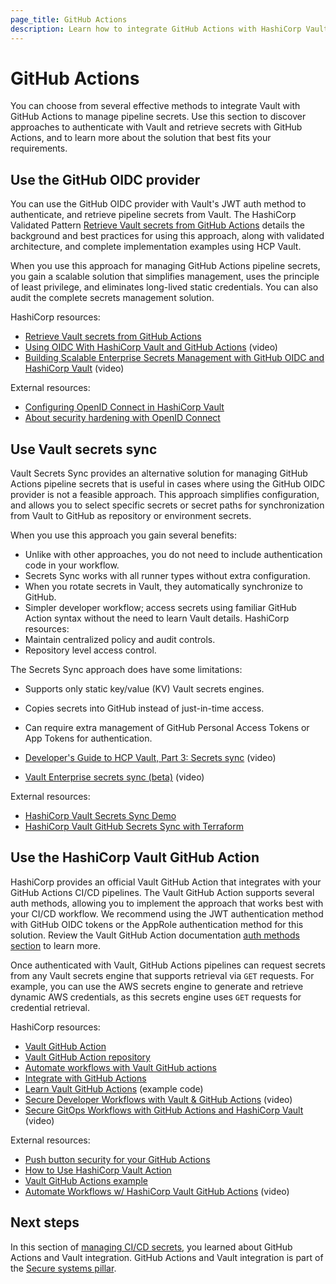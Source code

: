 ```yaml
---
page_title: GitHub Actions
description: Learn how to integrate GitHub Actions with HashiCorp Vault for secure secrets management.
---
```


# GitHub Actions

You can choose from several effective methods to integrate Vault with GitHub Actions to manage pipeline secrets. Use this section to discover approaches to authenticate with Vault and retrieve secrets with GitHub Actions, and to learn more about the solution that best fits your requirements.

## Use the GitHub OIDC provider

You can use the GitHub OIDC provider with Vault's JWT auth method to authenticate, and retrieve pipeline secrets from Vault. The HashiCorp Validated Pattern [Retrieve Vault secrets from GitHub Actions](/validated-patterns/vault/retrieve-vault-secrets-from-github-actions#validated-architecture) details the background and best practices for using this approach, along with validated architecture, and complete implementation examples using HCP Vault.

When you use this approach for managing GitHub Actions pipeline secrets, you gain a scalable solution that simplifies management, uses the principle of least privilege, and eliminates long-lived static credentials. You can also audit the complete secrets management solution.

HashiCorp resources:

- [Retrieve Vault secrets from GitHub Actions](/validated-patterns/vault/retrieve-vault-secrets-from-github-actions#validated-architecture)
- [Using OIDC With HashiCorp Vault and GitHub Actions](https://www.youtube.com/watch?v=lsWOx9bzAwY) (video)
- [Building Scalable Enterprise Secrets Management with GitHub OIDC and HashiCorp Vault](https://www.youtube.com/watch?v=ntZwaRzhVSA) (video)

External resources:

- [Configuring OpenID Connect in HashiCorp Vault](https://docs.github.com/en/actions/security-for-github-actions/security-hardening-your-deployments/configuring-openid-connect-in-hashicorp-vault)
- [About security hardening with OpenID Connect](https://docs.github.com/en/actions/security-for-github-actions/security-hardening-your-deployments/about-security-hardening-with-openid-connect)

## Use Vault secrets sync

Vault Secrets Sync provides an alternative solution for managing GitHub Actions pipeline secrets that is useful in cases where using the GitHub OIDC provider is not a feasible approach. This approach simplifies configuration, and allows you to select specific secrets or secret paths for synchronization from Vault to GitHub as repository or environment secrets.

When you use this approach you gain several benefits:

- Unlike with other approaches, you do not need to include authentication code in your workflow.
- Secrets Sync works with all runner types without extra configuration.
- When you rotate secrets in Vault, they automatically synchronize to GitHub.
- Simpler developer workflow; access secrets using familiar GitHub Action syntax without the need to learn Vault details. 
HashiCorp resources:
- Maintain centralized policy and audit controls.
- Repository level access control.

The Secrets Sync approach does have some limitations:

- Supports only static key/value (KV) Vault secrets engines.
- Copies secrets into GitHub instead of just-in-time access.
- Can require extra management of GitHub Personal Access Tokens or App Tokens for authentication.

- [Developer's Guide to HCP Vault, Part 3: Secrets sync](https://www.youtube.com/watch?v=EPz9hYhDKmw) (video)
- [Vault Enterprise secrets sync (beta)](https://www.youtube.com/watch?v=cel1GQ0wpQA) (video)

External resources:

- [HashiCorp Vault Secrets Sync Demo](https://github.com/michaelkosir/vault-secrets-sync-demo)
- [HashiCorp Vault GitHub Secrets Sync with Terraform](https://www.infralovers.com/blog/2024-04-19-hcp-vault-github-secrets-sync/)

## Use the HashiCorp Vault GitHub Action

HashiCorp provides an official Vault GitHub Action that integrates with your GitHub Actions CI/CD pipelines. The Vault GitHub Action supports several auth methods, allowing you to implement the approach that works best with your CI/CD workflow. We recommend using the JWT authentication method with GitHub OIDC tokens or the AppRole authentication method for this solution. Review the Vault GitHub Action documentation [auth methods section](https://github.com/hashicorp/vault-action?tab=readme-ov-file#authentication-methods) to learn more.

Once authenticated with Vault, GitHub Actions pipelines can request secrets from any Vault secrets engine that supports retrieval via `GET` requests. For example, you can use the AWS secrets engine to generate and retrieve dynamic AWS credentials, as this secrets engine uses `GET` requests for credential retrieval.

HashiCorp resources:

- [Vault GitHub Action](https://github.com/marketplace/actions/hashicorp-vault)
- [Vault GitHub Action repository](https://github.com/hashicorp/vault-action)
- [Automate workflows with Vault GitHub actions](/vault/tutorials/app-integration/github-actions)
- [Integrate with GitHub Actions](/hcp/docs/vault-secrets/integrations/github-actions)
- [Learn Vault GitHub Actions](https://github.com/hashicorp-education/learn-vault-github-actions) (example code)
- [Secure Developer Workflows with Vault & GitHub Actions](https://www.youtube.com/watch?v=Vl5dO3EzNJ0) (video)
- [Secure GitOps Workflows with GitHub Actions and HashiCorp Vault](https://www.youtube.com/watch?v=rhB72KFiL48) (video)

External resources:

- [Push button security for your GitHub Actions](https://medium.com/hashicorp-engineering/push-button-security-for-your-github-actions-d4fffde1df20)
- [How to Use HashiCorp Vault Action](https://cicube.io/workflow-hub/hashicorp-vault--github-action/)
- [Vault GitHub Actions example](https://github.com/umn-secm/hcp-vault-terraform-examples/blob/main/.github/workflows/vault_github_actions_example.yml)
- [Automate Workflows w/ HashiCorp Vault GitHub Actions](https://www.youtube.com/watch?v=BTneNK6N98U) (video)

## Next steps

In this section of [managing CI/CD secrets](content/well-architected-framework/secure-systems/secure-applications/ci-cd-secrets/overview), you learned about GitHub Actions and Vault integration. GitHub Actions and Vault integration is part of the [Secure systems pillar](/well-architected-framework/secure-systems).